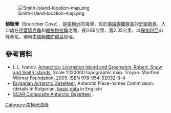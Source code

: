 [[Image:Smith-Island-location-map.png|thumb]]

{{coord|62|57|20|S|62|33|00|W|display=title}}

'''鮑徹灣'''（Bourchier Cove），是[[南極洲|南極洲]]的海灣，位於[[南設得蘭群島|南設得蘭群島]]的[[史密斯島|史密斯島]]，入口處在[[伊雷切克角|伊雷切克角]]和[[維拉格拉角|維拉格拉角]]之間，長0.86公里、寬2.35公里，以[[保加利亞|保加利亞]]山峰命名，現時由[[南極條約體系|南極條約體系]]管理。

==參考資料==
* L.L. Ivanov. [http://apcbg.org/image023.jpg Antarctica: Livingston Island and Greenwich, Robert, Snow and Smith Islands.] {{Wayback|url=http://apcbg.org/image023.jpg |date=20080424075823 }} Scale 1:120000 topographic map.  Troyan: Manfred Wörner Foundation, 2009.  ISBN 978-954-92032-6-4
* [http://apcbg.org/gazet-bg.doc Bulgarian Antarctic Gazetteer.] {{Wayback|url=http://apcbg.org/gazet-bg.doc |date=20160206203828 }} Antarctic Place-names Commission. (details in Bulgarian, [http://apcbg.org/gazet.htm basic data] {{Wayback|url=http://apcbg.org/gazet.htm |date=20160304071225 }} in English)
* [http://data.aad.gov.au/aadc/gaz/scar/ SCAR Composite Antarctic Gazetteer] {{WebCite|url=https://www.webcitation.org/5ug2CfC7m?url=http://data.aad.gov.au/aadc/gaz/scar/ |date=20101202140255 |dateformat=iso }}.

{{Antarctica-geo-stub}}
[[Category:南極洲海灣|Category:南極洲海灣]]
